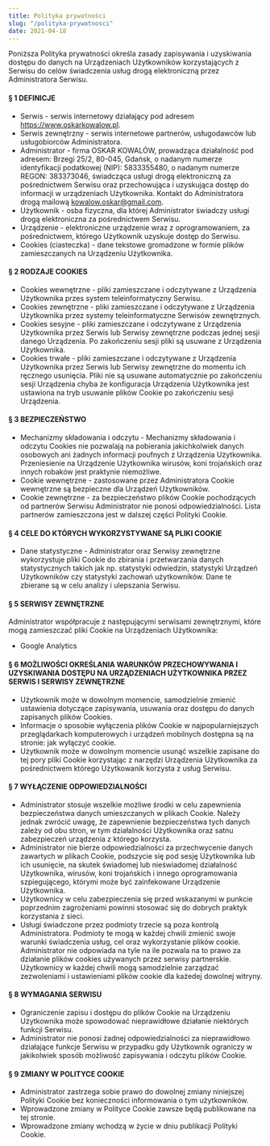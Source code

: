 ```yaml
---
title: Polityka prywatności
slug: "/polityka-prywatnosci"
date: 2021-04-18
---
```


Poniższa Polityka prywatności określa zasady zapisywania i uzyskiwania dostępu do danych na Urządzeniach Użytkowników korzystających z Serwisu do celów świadczenia usług drogą elektroniczną przez Administratora Serwisu.

#### § 1 DEFINICJE
- Serwis - serwis internetowy działający pod adresem https://www.oskarkowalow.pl.
- Serwis zewnętrzny - serwis internetowe partnerów, usługodawców lub usługobiorców Administratora.
- Administrator - firma OSKAR KOWALÓW, prowadząca działalność pod adresem: Brzegi 25/2, 80-045, Gdańsk, o nadanym numerze identyfikacji podatkowej (NIP): 5833355480, o nadanym numerze REGON: 383373046, świadcząca usługi drogą elektroniczną za pośrednictwem Serwisu oraz przechowująca i uzyskująca dostęp do informacji w urządzeniach Użytkownika. Kontakt do Administratora drogą mailową kowalow.oskar@gmail.com.
- Użytkownik - osba fizyczna, dla której Administrator świadczy usługi drogą elektroniczna za pośrednictwem Serwisu.
- Urządzenie - elektroniczne urządzenie wraz z oprogramowaniem, za pośrednictwem, którego Użytkownik uzyskuje dostęp do Serwisu.
- Cookies (ciasteczka) - dane tekstowe gromadzone w formie plików zamieszczanych na Urządzeniu Użytkownika.

#### § 2 RODZAJE COOKIES
- Cookies wewnętrzne - pliki zamieszczane i odczytywane z Urządzenia Użytkownika przes system teleinformatyczny Serwisu.
- Cookies zewnętrzne - pliki zamieszczane i odczytywane z Urządzenia Użytkownika przez systemy teleinformatyczne Serwisów zewnętrznych.
- Cookies sesyjne - pliki zamieszczane i odczytywane z Urządzenia Użytkownika przez Serwis lub Serwisy zewnętrzne podczas jednej sesji danego Urządzenia. Po zakończeniu sesji pliki są usuwane z Urządzenia Użytkownika.
- Cookies trwałe - pliki zamieszczane i odczytywane z Urządzenia Użytkownika przez Serwis lub Serwisy zewnętrzne do momentu ich ręcznego usunięcia. Pliki nie są usuwane automatycznie po zakończeniu sesji Urządzenia chyba że konfiguracja Urządzenia Użytkownika jest ustawiona na tryb usuwanie plików Cookie po zakończeniu sesji Urządzenia.

#### § 3 BEZPIECZEŃSTWO
- Mechanizmy składowania i odczytu - Mechanizmy składowania i odczytu Cookies nie pozwalają na pobierania jakichkolwiek danych osobowych ani żadnych informacji poufnych z Urządzenia Użytkownika. Przeniesienie na Urządzenie Użytkownika wirusów, koni trojańskich oraz innych robaków jest praktynie niemożliwe.
- Cookie wewnętrzne - zastosowane przez Administratora Cookie wewnętrzne są bezpieczne dla Urządzeń Użytkowników.
- Cookie zewnętrzne - za bezpieczeństwo plików Cookie pochodzących od partnerów Serwisu Administrator nie ponosi odpowiedzialności. Lista partnerów zamieszczona jest w dalszej części Polityki Cookie.

#### § 4 CELE DO KTÓRYCH WYKORZYSTYWANE SĄ PLIKI COOKIE
- Dane statystyczne - Administrator oraz Serwisy zewnętrzne wykorzystuje pliki Cookie do zbirania i przetwarzania danych statystycznych takich jak np. statystyki odwiedzin, statystyki Urządzeń Użytkowników czy statystyki zachowań użytkowników. Dane te zbierane są w celu analizy i ulepszania Serwisu.

#### § 5 SERWISY ZEWNĘTRZNE
Administrator współpracuje z następującymi serwisami zewnętrznymi, które mogą zamieszczać pliki Cookie na Urządzeniach Użytkownika:
- Google Analytics

#### § 6 MOŻLIWOŚCI OKREŚLANIA WARUNKÓW PRZECHOWYWANIA I UZYSKIWANIA DOSTĘPU NA URZĄDZENIACH UŻYTKOWNIKA PRZEZ SERWIS I SERWISY ZEWNĘTRZNE
- Użytkownik może w dowolnym momencie, samodzielnie zmienić ustawienia dotyczące zapisywania, usuwania oraz dostępu do danych zapisanych plików Cookies.
- Informacje o sposobie wyłączenia plików Cookie w najpopularniejszych przeglądarkach komputerowych i urządzeń mobilnych dostępna są na stronie: jak wyłączyć cookie.
- Użytkownik może w dowolnym momencie usunąć wszelkie zapisane do tej pory pliki Cookie korzystając z narzędzi Urządzenia Użytkownika za pośrednictwem którego Użytkowanik korzysta z usług Serwisu.

#### § 7 WYŁĄCZENIE ODPOWIEDZIALNOŚCI
- Administrator stosuje wszelkie możliwe środki w celu zapewnienia bezpieczeństwa danych umieszczanych w plikach Cookie. Należy jednak zwrócić uwagę, że zapewnienie bezpieczeństwa tych danych zależy od obu stron, w tym działalności Użytkownika oraz satnu zabezpieczeń urządzenia z którego korzysta.
- Administrator nie bierze odpowiedzialności za przechwycenie danych zawartych w plikach Cookie, podszycie się pod sesję Użytkownika lub ich usunięcie, na skutek świadomej lub nieświadomej działalność Użytkownika, wirusów, koni trojańskich i innego oprogramowania szpiegującego, którymi może być zainfekowane Urządzenie Użytkownika.
- Użytkownicy w celu zabezpieczenia się przed wskazanymi w punkcie poprzednim zagrożeniami powinni stosować się do dobrych praktyk korzystania z sieci.
- Usługi świadczone przez podmioty trzecie są poza kontrolą Administratora. Podmioty te mogą w każdej chwili zmienić swoje warunki świadczenia usług, cel oraz wykorzystanie plików cookie. Administrator nie odpowiada na tyle na ile pozwala na to prawo za działanie plików cookies używanych przez serwisy partnerskie. Użytkownicy w każdej chwili mogą samodzielnie zarządzać zezwoleniami i ustawieniami plików cookie dla każedej dowolnej witryny.

#### § 8 WYMAGANIA SERWISU
- Ograniczenie zapisu i dostępu do plików Cookie na Urządzeniu Użytkownika może spowodować nieprawidłowe działanie niektórych funkcji Serwisu.
- Administrator nie ponosi żadnej odpowiedzialności za nieprawidłowo działające funkcje Serwisu w przypadku gdy Użytkownik ograniczy w jakikolwiek sposób możliwość zapisywania i odczytu plików Cookie.

#### § 9 ZMIANY W POLITYCE COOKIE
- Administrator zastrzega sobie prawo do dowolnej zmiany niniejszej Polityki Cookie bez konieczności informowania o tym użytkowników.
- Wprowadzone zmiany w Polityce Cookie zawsze będą publikowane na tej stronie.
- Wprowadzone zmiany wchodzą w życie w dniu publikacji Polityki Cookie.